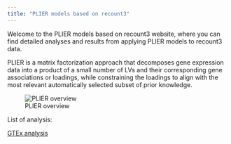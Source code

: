 ```yaml
---
title: "PLIER models based on recount3"
---
```


Welcome to the PLIER models based on recount3 website, where you can find detailed analyses and results from applying PLIER models to recount3 data.

PLIER is a matrix factorization approach that decomposes gene expression data into a product of a small number of LVs and their corresponding gene associations or loadings, while constraining the loadings to align with the most relevant automatically selected subset of prior knowledge. 

![PLIER overview](plier_overview.webp)

List of analysis:

[GTEx analysis](GTEx_PLIER_exploration.html)